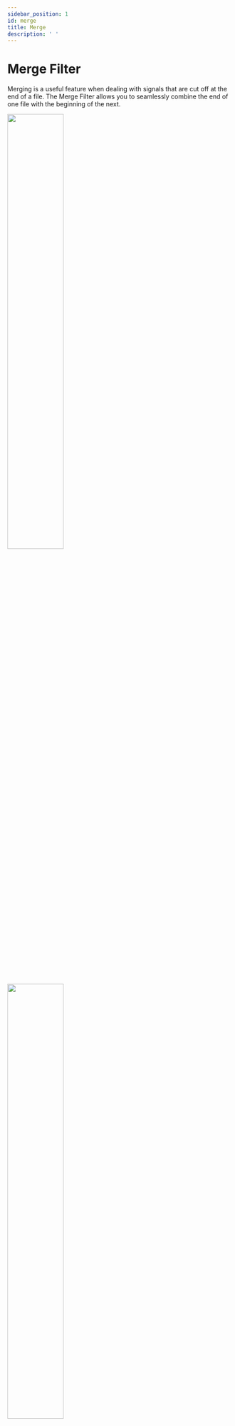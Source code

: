 ```yaml
---
sidebar_position: 1
id: merge
title: Merge
description: ' '
---
```


# Merge Filter

Merging is a useful feature when dealing with signals that are cut off at the end of a file. The Merge Filter allows you to seamlessly combine the end of one file with the beginning of the next.

<!-- 
<div style={{ display: 'flex', justifyContent: 'center', alignItems: 'center' }}>
  <img src="/img/tool_merge1.PNG" alt="Merge Tool Part 1" style={{ width: '50%', marginRight: '25px' }} />
  <img src="/img/tool_merge2.PNG" alt="Merge Tool Part 2" style={{ width: '50%' }} />
</div> -->

 <!-- ![Merge Tool Part 1](/img/tool_merge1.PNG)  ![Merge Tool Part 2](/img/tool_merge2.PNG) -->

<p float="left">
  <img src="/documentation/img/tool_merge1.PNG" width="50%" />
  <img src="/documentation/img/tool_merge2.PNG" width="50%" />
</p> 




## How to Merge Files
1. **File Selection**: Select the two consecutive files that you wish to merge.
2. **Merging**: Press `ALT + M` to initiate the merging process and confirm by clicking `YES`.
3. **Refresh**: Hit the refresh button to update the file list.

            ![Component View](/img/tool_refreshandmerge.png)

    
4. **Viewing the Merge**: To view the merged data, double-click on the newly appeared merged file. 


